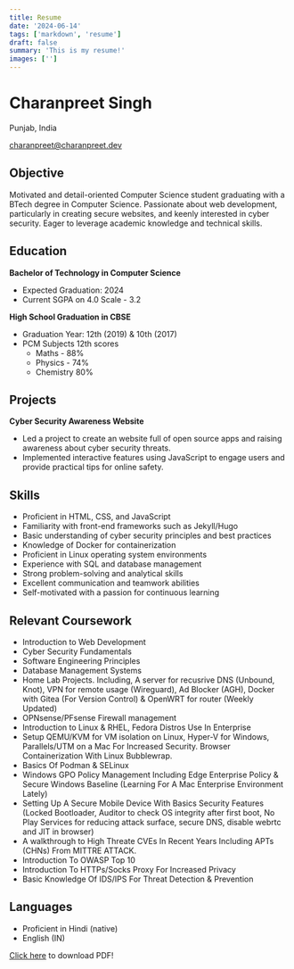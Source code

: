 ```yaml
---
title: Resume
date: '2024-06-14'
tags: ['markdown', 'resume']
draft: false
summary: 'This is my resume!'
images: ['']
---
```


# Charanpreet Singh

Punjab, India

[charanpreet@charanpreet.dev](mailto:charanpreet@charanpreet.dev)

## Objective

Motivated and detail-oriented Computer Science student graduating with a BTech degree in Computer Science. Passionate about web development, particularly in creating secure websites, and keenly interested in cyber security. Eager to leverage academic knowledge and technical skills.

## Education

**Bachelor of Technology in Computer Science**

- Expected Graduation: 2024
- Current SGPA on 4.0 Scale - 3.2

**High School Graduation in CBSE**

- Graduation Year: 12th (2019) & 10th (2017)
- PCM Subjects 12th scores
  - Maths - 88%
  - Physics - 74%
  - Chemistry 80%

## Projects

**Cyber Security Awareness Website**

- Led a project to create an website full of open source apps and raising awareness about cyber security threats.
- Implemented interactive features using JavaScript to engage users and provide practical tips for online safety.

## Skills

- Proficient in HTML, CSS, and JavaScript
- Familiarity with front-end frameworks such as Jekyll/Hugo
- Basic understanding of cyber security principles and best practices
- Knowledge of Docker for containerization
- Proficient in Linux operating system environments
- Experience with SQL and database management
- Strong problem-solving and analytical skills
- Excellent communication and teamwork abilities
- Self-motivated with a passion for continuous learning

## Relevant Coursework

- Introduction to Web Development
- Cyber Security Fundamentals
- Software Engineering Principles
- Database Management Systems
- Home Lab Projects. Including, A server for recusrive DNS (Unbound, Knot), VPN for remote usage (Wireguard), Ad Blocker (AGH), Docker with Gitea (For Version Control) & OpenWRT for router (Weekly Updated)
- OPNsense/PFsense Firewall management
- Introduction to Linux & RHEL, Fedora Distros Use In Enterprise
- Setup QEMU/KVM for VM isolation on Linux, Hyper-V for Windows, Parallels/UTM on a Mac For Increased Security. Browser Containerization With Linux Bubblewrap.
- Basics Of Podman & SELinux
- Windows GPO Policy Management Including Edge Enterprise Policy & Secure Windows Baseline (Learning For A Mac Enterprise Environment Lately)
- Setting Up A Secure Mobile Device With Basics Security Features (Locked Bootloader, Auditor to check OS integrity after first boot, No Play Services for reducing attack surface, secure DNS, disable webrtc and JIT in browser)
- A walkthrough to High Threate CVEs In Recent Years Including APTs (CHNs) From MITTRE ATTACK.
- Introduction To OWASP Top 10
- Introduction To HTTPs/Socks Proxy For Increased Privacy
- Basic Knowledge Of IDS/IPS For Threat Detection & Prevention

## Languages

- Proficient in Hindi (native)
- English (IN)

[Click here](https://www.charanpreet.dev/resume.pdf) to download PDF!